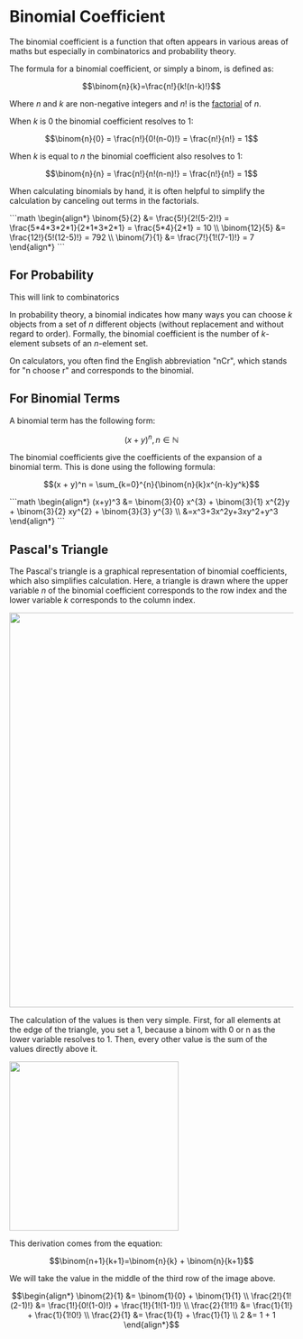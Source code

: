 
# Binomial Coefficient

The binomial coefficient is a function that often appears in various areas of maths but especially 
in combinatorics and probability theory.

The formula for a binomial coefficient, or simply a binom, is defined as:

```math
\binom{n}{k}=\frac{n!}{k!(n-k)!}
```

Where $n$ and $k$ are non-negative integers and $n!$ is the [factorial](/digitalGarden/maths/commonFunctions/factorial) of $n$.

When $k$ is $0$ the binomial coefficient resolves to $1$:

```math
\binom{n}{0} = \frac{n!}{0!(n-0)!} = \frac{n!}{n!} = 1
```

When $k$ is equal to $n$ the binomial coefficient also resolves to $1$:

```math
\binom{n}{n} = \frac{n!}{n!(n-n)!} = \frac{n!}{n!} = 1
```

When calculating binomials by hand, it is often helpful to simplify the calculation by canceling out terms in the 
factorials. 

<Callout type="example">
```math
\begin{align*}
\binom{5}{2} &= \frac{5!}{2!(5-2)!} = \frac{5*4*3*2*1}{2*1*3*2*1} = \frac{5*4}{2*1} = 10 \\
\binom{12}{5} &= \frac{12!}{5!(12-5)!} = 792 \\
\binom{7}{1} &= \frac{7!}{1!(7-1)!} = 7
\end{align*}
```
</Callout>

## For Probability

<Callout type="todo">
 This will link to combinatorics
</Callout>

In probability theory, a binomial indicates how many ways you can choose $k$ objects from a set of $n$ different objects
(without replacement and without regard to order). Formally, the binomial coefficient is the number of $k$-element
subsets of an $n$-element set.

On calculators, you often find the English abbreviation "nCr", which stands for "n choose r" and corresponds to the binomial.

## For Binomial Terms

A binomial term has the following form:

```math
(x + y)^n , n \in \mathbb{N}
```

The binomial coefficients give the coefficients of the expansion of a binomial term. This is done using the following formula:

```math
(x + y)^n = \sum_{k=0}^{n}{\binom{n}{k}x^{n-k}y^k}
```

<Callout type="example">
```math
\begin{align*}
(x+y)^3 &= \binom{3}{0} x^{3} + \binom{3}{1} x^{2}y + \binom{3}{2} xy^{2} + \binom{3}{3} y^{3} \\
&=x^3+3x^2y+3xy^2+y^3
\end{align*}
```
</Callout>

## Pascal's Triangle

The Pascal's triangle is a graphical representation of binomial coefficients, which also simplifies calculation.
Here, a triangle is drawn where the upper variable $n$ of the binomial coefficient corresponds to the row index and the
lower variable $k$ corresponds to the column index.

<Image 
    src="/maths/pascalsTriangle.png" 
    caption="Pascal's Triangle, left the binoms, right the values." 
    width="700"
/>

The calculation of the values is then very simple. First, for all elements at the edge of the triangle, you set a 1,
because a binom with 0 or n as the lower variable resolves to 1. Then, every other value is the sum of the values
directly above it.

<Image 
    src="/maths/pascalsTriangleAnimated.gif" 
    caption="Animation of how Pascal's Triangle is built up." 
    width="300"    
/>

This derivation comes from the equation:

```math
\binom{n+1}{k+1}=\binom{n}{k} + \binom{n}{k+1}
```

<Callout type="example" title="Example of Pascal's Triangle derivation">
We will take the value in the middle of the third row of the image above.

```math
\begin{align*}
\binom{2}{1} &= \binom{1}{0} + \binom{1}{1} \\
\frac{2!}{1!(2-1)!} &= \frac{1!}{0!(1-0)!} +
\frac{1!}{1!(1-1)!} \\
\frac{2}{1!1!} &= \frac{1}{1!} + \frac{1}{1!0!} \\
\frac{2}{1} &= \frac{1}{1} + \frac{1}{1} \\
2 &= 1 + 1
\end{align*}
```
</Callout>